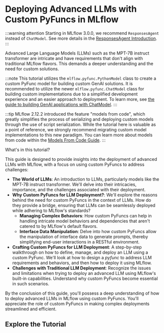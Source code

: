 
# Deploying Advanced LLMs with Custom PyFuncs in MLflow

:::warning attention
Starting in MLflow 3.0.0, we recommend <APILink fn="mlflow.pyfunc.ResponsesAgent">`ResponsesAgent`</APILink> instead of <APILink fn="mlflow.pyfunc.ChatModel">`ChatModel`</APILink>. See more details in the [ResponsesAgent Introduction](/llms/responses-agent-intro).
:::

Advanced Large Language Models (LLMs) such as the MPT-7B instruct transformer are intricate and have requirements that don't align with
traditional MLflow flavors. This demands a deeper understanding and the need for custom solutions.

:::note
This tutorial utilizes the <APILink fn="mlflow.pyfunc.PythonModel">`mlflow.pyfunc.PythonModel`</APILink> class to create a custom PyFunc model for building custom GenAI solutions.
It is recommended to utilize the newer <APILink fn="mlflow.pyfunc.ChatModel">`mlflow.pyfunc.ChatModel`</APILink> class for building custom implementations due to a simplified
development experience and an easier approach to deployment. To learn more, see [the guide to building GenAI applications with ChatModel](/llms/chat-model-guide).
:::

:::tip
MLflow 2.12.2 introduced the feature "models from code", which greatly simplifies the process of serializing and deploying custom models through the use
of script serialization. While the tutorial here is valuable as a point of reference, we strongly recommend migrating custom model implementations to this
new paradigm. You can learn more about models from code within the [Models From Code Guide](/model/models-from-code).
:::

What's in this tutorial?

This guide is designed to provide insights into the deployment of advanced LLMs with MLflow, with a focus on using custom PyFuncs to address challenges:

- **The World of LLMs**: An introduction to LLMs, particularly models like the MPT-7B instruct transformer.
  We'll delve into their intricacies, importance, and the challenges associated with their deployment.
- **Why Custom PyFuncs for LLM Deployment?**: We'll explore the reasons behind the need for custom PyFuncs in the context of LLMs.
  How do they provide a bridge, ensuring that LLMs can be seamlessly deployed while adhering to MLflow's standards?
  - **Managing Complex Behaviors**: How custom PyFuncs can help in handling intricate model behaviors and dependencies that
    aren't catered to by MLflow's default flavors.
  - **Interface Data Manipulation**: Delve into how custom PyFuncs allow the manipulation of interface data to generate prompts,
    thereby simplifying end-user interactions in a RESTful environment.
- **Crafting Custom PyFuncs for LLM Deployment**: A step-by-step walkthrough on how to define, manage, and deploy an LLM using a custom PyFunc.
  We'll look at how to design a _pyfunc_ to address LLM requirements and behaviors, and then how to deploy it using MLflow.
- **Challenges with Traditional LLM Deployment**: Recognize the issues and limitations when trying to deploy an advanced LLM using
  MLflow's built-in capabilities. Understand why custom PyFuncs become essential in such scenarios.

By the conclusion of this guide, you'll possess a deep understanding of how to deploy advanced LLMs in MLflow using custom PyFuncs.
You'll appreciate the role of custom PyFuncs in making complex deployments streamlined and efficient.

## Explore the Tutorial

<CardGroup>
  <PageCard
    headerText="Serving LLMs with MLflow: Leveraging Custom PyFunc"
    link="/llms/custom-pyfunc-for-llms/notebooks/custom-pyfunc-advanced-llm"
    text="Learn how to use the MLflow Custom Pyfunc Model to serve Large Language Models (LLMs) in a RESTful environment."
  />

</CardGroup>
